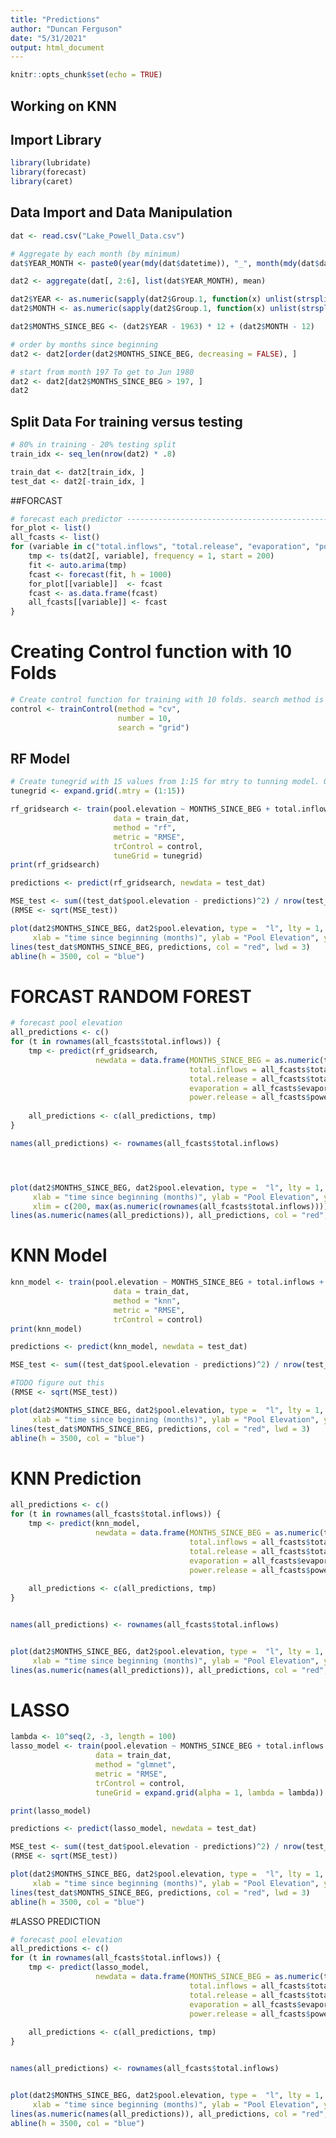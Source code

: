 ```yaml
---
title: "Predictions"
author: "Duncan Ferguson"
date: "5/31/2021"
output: html_document
---
```


```r
knitr::opts_chunk$set(echo = TRUE)
```

## Working on KNN

## Import Library
```r
library(lubridate)
library(forecast)
library(caret)
```


## Data Import and Data Manipulation
```r
dat <- read.csv("Lake_Powell_Data.csv")

# Aggregate by each month (by minimum)
dat$YEAR_MONTH <- paste0(year(mdy(dat$datetime)), "_", month(mdy(dat$datetime)))

dat2 <- aggregate(dat[, 2:6], list(dat$YEAR_MONTH), mean)

dat2$YEAR <- as.numeric(sapply(dat2$Group.1, function(x) unlist(strsplit(x, "_"))[1]))
dat2$MONTH <- as.numeric(sapply(dat2$Group.1, function(x) unlist(strsplit(x, "_"))[2]))

dat2$MONTHS_SINCE_BEG <- (dat2$YEAR - 1963) * 12 + (dat2$MONTH - 12)

# order by months since beginning
dat2 <- dat2[order(dat2$MONTHS_SINCE_BEG, decreasing = FALSE), ]

# start from month 197 To get to Jun 1980
dat2 <- dat2[dat2$MONTHS_SINCE_BEG > 197, ]
dat2
```
## Split Data For training versus testing
```r
# 80% in training - 20% testing split
train_idx <- seq_len(nrow(dat2) * .8)

train_dat <- dat2[train_idx, ]
test_dat <- dat2[-train_idx, ]
```
##FORCAST
```r
# forecast each predictor -------------------------------------------------
for_plot <- list()
all_fcasts <- list()
for (variable in c("total.inflows", "total.release", "evaporation", "power.release")) {
    tmp <- ts(dat2[, variable], frequency = 1, start = 200)
    fit <- auto.arima(tmp)
    fcast <- forecast(fit, h = 1000)
    for_plot[[variable]]  <- fcast
    fcast <- as.data.frame(fcast)
    all_fcasts[[variable]] <- fcast
}

```


# Creating Control function with 10 Folds
```r
# Create control function for training with 10 folds. search method is grid.
control <- trainControl(method = "cv", 
                        number = 10, 
                        search = "grid")

```


## RF Model
```r

# Create tunegrid with 15 values from 1:15 for mtry to tunning model. Our train function will change number of entry variable at each split according to tunegrid. 
tunegrid <- expand.grid(.mtry = (1:15)) 

rf_gridsearch <- train(pool.elevation ~ MONTHS_SINCE_BEG + total.inflows + total.release + evaporation + power.release,
                       data = train_dat,
                       method = "rf",
                       metric = "RMSE",
                       trControl = control,
                       tuneGrid = tunegrid)
print(rf_gridsearch)

predictions <- predict(rf_gridsearch, newdata = test_dat)

MSE_test <- sum((test_dat$pool.elevation - predictions)^2) / nrow(test_dat)
(RMSE <- sqrt(MSE_test))

plot(dat2$MONTHS_SINCE_BEG, dat2$pool.elevation, type =  "l", lty = 1, lwd = 1.5,
     xlab = "time since beginning (months)", ylab = "Pool Elevation", ylim = c(3400, 3750))
lines(test_dat$MONTHS_SINCE_BEG, predictions, col = "red", lwd = 3)
abline(h = 3500, col = "blue")
```
# FORCAST RANDOM FOREST
```r
# forecast pool elevation
all_predictions <- c()
for (t in rownames(all_fcasts$total.inflows)) {
    tmp <- predict(rf_gridsearch,
                   newdata = data.frame(MONTHS_SINCE_BEG = as.numeric(t), 
                                        total.inflows = all_fcasts$total.inflows[t, "Point Forecast"],
                                        total.release = all_fcasts$total.release[t, "Point Forecast"],
                                        evaporation = all_fcasts$evaporation[t, "Point Forecast"],
                                        power.release = all_fcasts$power.release[t, "Point Forecast"]))
    
    all_predictions <- c(all_predictions, tmp)
}

names(all_predictions) <- rownames(all_fcasts$total.inflows)




plot(dat2$MONTHS_SINCE_BEG, dat2$pool.elevation, type =  "l", lty = 1, lwd = 1.5,
     xlab = "time since beginning (months)", ylab = "Pool Elevation", ylim = c(3400, 3750), 
     xlim = c(200, max(as.numeric(rownames(all_fcasts$total.inflows)))))
lines(as.numeric(names(all_predictions)), all_predictions, col = "red", lwd = 3)
```

# KNN Model
```r


knn_model <- train(pool.elevation ~ MONTHS_SINCE_BEG + total.inflows + total.release + evaporation +power.release,
                       data = train_dat,
                       method = "knn",
                       metric = "RMSE",
                       trControl = control)
print(knn_model)

predictions <- predict(knn_model, newdata = test_dat)

MSE_test <- sum((test_dat$pool.elevation - predictions)^2) / nrow(test_dat)

#TODO figure out this
(RMSE <- sqrt(MSE_test))

plot(dat2$MONTHS_SINCE_BEG, dat2$pool.elevation, type =  "l", lty = 1, lwd = 1.5,
     xlab = "time since beginning (months)", ylab = "Pool Elevation", ylim = c(3400, 3750))
lines(test_dat$MONTHS_SINCE_BEG, predictions, col = "red", lwd = 3)
abline(h = 3500, col = "blue")
```

# KNN Prediction
```r
all_predictions <- c()
for (t in rownames(all_fcasts$total.inflows)) {
    tmp <- predict(knn_model,
                   newdata = data.frame(MONTHS_SINCE_BEG = as.numeric(t), 
                                        total.inflows = all_fcasts$total.inflows[t, "Point Forecast"],
                                        total.release = all_fcasts$total.release[t, "Point Forecast"],
                                        evaporation = all_fcasts$evaporation[t, "Point Forecast"],
                                        power.release = all_fcasts$power.release[t, "Point Forecast"]))
    
    all_predictions <- c(all_predictions, tmp)
}


names(all_predictions) <- rownames(all_fcasts$total.inflows)


plot(dat2$MONTHS_SINCE_BEG, dat2$pool.elevation, type =  "l", lty = 1, lwd = 1.5,
     xlab = "time since beginning (months)", ylab = "Pool Elevation", ylim = c(3400, 3750), xlim = c(200, 1000))
lines(as.numeric(names(all_predictions)), all_predictions, col = "red", lwd = 3)


```

# LASSO
```r
lambda <- 10^seq(2, -3, length = 100)
lasso_model <- train(pool.elevation ~ MONTHS_SINCE_BEG + total.inflows + total.release + evaporation + power.release,
                   data = train_dat,
                   method = "glmnet",
                   metric = "RMSE",
                   trControl = control,
                   tuneGrid = expand.grid(alpha = 1, lambda = lambda))

print(lasso_model)

predictions <- predict(lasso_model, newdata = test_dat)

MSE_test <- sum((test_dat$pool.elevation - predictions)^2) / nrow(test_dat)
(RMSE <- sqrt(MSE_test))

plot(dat2$MONTHS_SINCE_BEG, dat2$pool.elevation, type =  "l", lty = 1, lwd = 1.5,
     xlab = "time since beginning (months)", ylab = "Pool Elevation", ylim = c(3400, 3750))
lines(test_dat$MONTHS_SINCE_BEG, predictions, col = "red", lwd = 3)
abline(h = 3500, col = "blue")

```

#LASSO PREDICTION
```r
# forecast pool elevation
all_predictions <- c()
for (t in rownames(all_fcasts$total.inflows)) {
    tmp <- predict(lasso_model,
                   newdata = data.frame(MONTHS_SINCE_BEG = as.numeric(t), 
                                        total.inflows = all_fcasts$total.inflows[t, "Point Forecast"],
                                        total.release = all_fcasts$total.release[t, "Point Forecast"],
                                        evaporation = all_fcasts$evaporation[t, "Point Forecast"],
                                        power.release = all_fcasts$power.release[t, "Point Forecast"]))
    
    all_predictions <- c(all_predictions, tmp)
}


names(all_predictions) <- rownames(all_fcasts$total.inflows)


plot(dat2$MONTHS_SINCE_BEG, dat2$pool.elevation, type =  "l", lty = 1, lwd = 1.5,
     xlab = "time since beginning (months)", ylab = "Pool Elevation", ylim = c(3400, 3750), xlim = c(200, max(as.numeric(rownames(all_fcasts$total.inflows)))))
lines(as.numeric(names(all_predictions)), all_predictions, col = "red", lwd = 3)
abline(h = 3500, col = "blue")
```







